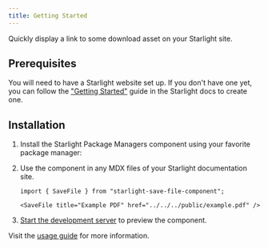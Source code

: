 ```yaml
---
title: Getting Started
---
```


Quickly display a link to some download asset on your Starlight site.

## Prerequisites

You will need to have a Starlight website set up.
If you don't have one yet, you can follow the ["Getting Started"](https://starlight.astro.build/getting-started) guide in the Starlight docs to create one.

## Installation


<Steps>

1. Install the Starlight Package Managers component using your favorite package manager:

   <PackageManagers pkg="starlight-save-file-component" />

2. Use the component in any MDX files of your Starlight documentation site.

   ```mdx title="src/content/docs/example.mdx"
   import { SaveFile } from "starlight-save-file-component";

   <SaveFile title="Example PDF" href="../../../public/example.pdf" />
   ```

3. [Start the development server](https://starlight.astro.build/getting-started/#start-the-development-server) to preview the component.

</Steps>

Visit the [usage guide](/usage/) for more information.
